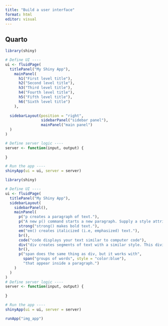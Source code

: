 ---
title: "Build a user interface"
format: html
editor: visual
---

## Quarto

```{r}
library(shiny)

# Define UI ----
ui <- fluidPage(
  titlePanel("My Shiny App"),
    mainPanel(
      h1("First level title"),
      h2("Second level title"),
      h3("Third level title"),
      h4("Fourth level title"),
      h5("Fifth level title"),
      h6("Sixth level title")
    ),
  
  sidebarLayout(position = "right",
                sidebarPanel("sidebar panel"),
                mainPanel("main panel")
  )
)

# Define server logic ----
server <- function(input, output) {
  
}

# Run the app ----
shinyApp(ui = ui, server = server)
```

```{r}
library(shiny)

# Define UI ----
ui <- fluidPage(
  titlePanel("My Shiny App"),
  sidebarLayout(
    sidebarPanel(),
    mainPanel(
      p("p creates a paragraph of text."),
      p("A new p() command starts a new paragraph. Supply a style attribute to change the format of the entire paragraph.", style = "font-family: 'times'; font-si16pt"),
      strong("strong() makes bold text."),
      em("em() creates italicized (i.e, emphasized) text."),
      br(),
      code("code displays your text similar to computer code"),
      div("div creates segments of text with a similar style. This division of text is all blue because I passed the argument 'style = color:blue' to div", style = "color:blue"),
      br(),
      p("span does the same thing as div, but it works with",
        span("groups of words", style = "color:blue"),
        "that appear inside a paragraph.")
    )
  )
)
# Define server logic ----
server <- function(input, output) {
  
}

# Run the app ----
shinyApp(ui = ui, server = server)
```

```{r}
runApp("img_app")
```
